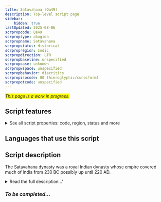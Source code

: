 ```yaml
---
title: Satavahana [Qa49]
description: Top-level script page
sidebar:
    hidden: true
lastUpdated: 2025-08-06
scrpropcode: Qa49
scrproptype: abugida
scrpropname: Satavahana
scrpropstatus: Historical
scrpropregion: Indic
scrpropdirection: LTR
scrpropbaseline: unspecified
scrpropcase: unknown
scrpropwspace: unspecified
scrpropbehavior: diacritics
scrpropisocode: 00 (hieroglyphic/cuneiform)
scrpropotcode: unspecified
---
```


<span style='background-color:yellow'>_This page is a work in progress._</span>


## Script features

<details>
<summary> See all script properties: code, region, status and more</summary>
<ScriptInfo />
</details>

## Languages that use this script

<WsList script='Qa49' wsMax='5' />

## Script description

The Satavahana dynasty was a royal Indian dynasty whose empire covered much of India from 230 BC possibly up until 220 AD.

<details><summary>Read the full description...'</summary>_Not yet available._</details>

### _To be completed..._

